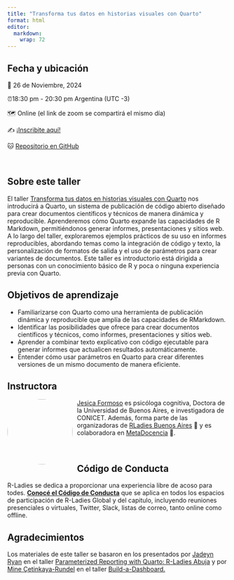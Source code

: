 ```yaml
---
title: "Transforma tus datos en historias visuales con Quarto"
format: html
editor: 
  markdown: 
    wrap: 72
---
```


## Fecha y ubicación

📆 26 de Noviembre, 2024

⏰18:30 pm - 20:30 pm Argentina (UTC -3)

🗺️ Online (el link de zoom se compartirá el mismo día)

✍️ [¡Inscribite
aquí!](https://www.meetup.com/es-ES/rladies-buenos-aires/events/304386918/)

🐱 [Repositorio en GitHub](https://jformoso.github.io/quarto-rladiesBA/)

\

## Sobre este taller

El taller [Transforma tus datos en historias visuales con
Quarto](https://www.meetup.com/rladies-buenos-aires/events/304386918/?notificationId=1437418362859659264&eventOrigin=group_events_list)
nos introducirá a Quarto, un sistema de publicación de código abierto
diseñado para crear documentos científicos y técnicos de manera dinámica
y reproducible. Aprenderemos cómo Quarto expande las capacidades de R
Markdown, permitiéndonos generar informes, presentaciones y sitios web.
A lo largo del taller, exploraremos ejemplos prácticos de su uso en
informes reproducibles, abordando temas como la integración de código y
texto, la personalización de formatos de salida y el uso de parámetros
para crear variantes de documentos. Este taller es introductorio está
dirigida a personas con un conocimiento básico de R y poca o ninguna
experiencia previa con Quarto.

## Objetivos de aprendizaje

-   Familiarizarse con Quarto como una herramienta de publicación
    dinámica y reproducible que amplía de las capacidades de RMarkdown.
-   Identificar las posibilidades que ofrece para crear documentos
    científicos y técnicos, como informes, presentaciones y sitios web.
-   Aprender a combinar texto explicativo con código ejecutable para
    generar informes que actualicen resultados automáticamente.
-   Entender cómo usar parámetros en Quarto para crear diferentes
    versiones de un mismo documento de manera eficiente.

## Instructora

![](images/perfil.png){style="float:left;padding: 0 10px 0 0; border-radius:50%"
width="149"}

[Jesica Formoso](https://rladiesba.netlify.app/author/jesica-formoso/)
es psicóloga cognitiva, Doctora de la Universidad de Buenos Aires, e
investigadora de CONICET. Además, forma parte de las organizadoras de
[RLadies Buenos Aires](https://rladiesba.netlify.app/) 💜 y es
colaboradora en [MetaDocencia](https://www.metadocencia.org/) 🍎.

\

## Código de Conducta

R-Ladies se dedica a proporcionar una experiencia libre de acoso para
todes. [**Conocé el Código de
Conducta**](https://github.com/rladies/.github/blob/master/CODE_OF_CONDUCT.md#spanish)
que se aplica en todos los espacios de participación de R-Ladies Global
y del capitulo, incluyendo reuniones presenciales o virtuales, Twitter,
Slack, listas de correo, tanto online como offline.

## Agradecimientos

Los materiales de este taller se basaron en los presentados por [Jadeyn
Ryan](https://jadeyryan.com/) en el taller [Parameterized Reporting with
Quarto: R-Ladies
Abuja](https://github.com/jadeynryan/parameterized-quarto-workshop) y
por [Mine Çetinkaya-Rundel](https://mine-cr.com/) en el taller
[Build-a-Dashboard.](https://posit-conf-2024.github.io/quarto-dashboards/)
